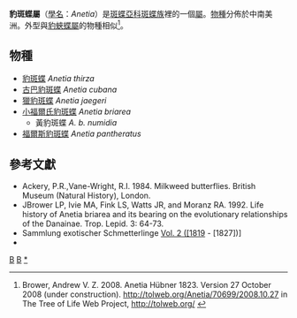 {{NoteTA
|G1=Butterfly
}}
{{Automatic Taxobox
| taxon = Anetia
| authority = Hübner, [1823]
| image = Hubner1821SammlExotSchmett2Plate23.jpg
| image_caption = [[小福爾氏豹斑蝶|黃豹斑蝶]]<br />''A. b. numidia''
| type_species = [[小福爾氏豹斑蝶|黃豹斑蝶]] <br />''Anetia numidia''
| type_species_authority = Hübner, [1823]
| subdivision_ranks = 物種
| subdivision = 共5種，詳見正文。
| synonyms =
* ''Anelia'' <small>Hübner 1823</small>
* ''Clothilda'' <small>Blanchard 1840</small>
* ''Anicia'' <small>Doubleday 1848</small>
* ''Synalpe'' <small>Boisduval 1870</small>
}}

'''豹斑蝶屬'''（[[學名|學名]]：''Anetia''）是[[斑蝶亞科|斑蝶亞科]][[斑蝶族|斑蝶族]]裡的一個[[屬|屬]]。[[物種|物種]]分佈於中南美洲。外型與[[豹蛺蝶屬|豹蛺蝶屬]]的物種相似<ref>Brower, Andrew V. Z. 2008. Anetia Hübner 1823. Version 27 October 2008 (under construction). http://tolweb.org/Anetia/70699/2008.10.27 in The Tree of Life Web Project, http://tolweb.org/ {{Wayback|url=http://tolweb.org/ |date=20110515100516 }}</ref>。

== 物種 ==
* [[豹斑蝶|豹斑蝶]] ''Anetia thirza''
* [[古巴豹斑蝶|古巴豹斑蝶]] ''Anetia cubana''
* [[獵豹斑蝶|獵豹斑蝶]] ''Anetia jaegeri''
* [[小福爾氏豹斑蝶|小福爾氏豹斑蝶]] ''Anetia briarea''
** 黃豹斑蝶 ''A. b. numidia''
* [[福爾斯豹斑蝶|福爾斯豹斑蝶]] ''Anetia pantheratus''

== 參考文獻 ==
{{reflist}}
* Ackery, P.R.,Vane-Wright, R.I. 1984. Milkweed butterflies. British Museum (Natural History), London.
* JBrower LP, Ivie MA, Fink LS, Watts JR, and Moranz RA. 1992. Life history of Anetia briarea and its bearing on the evolutionary relationships of the Danainae. Trop. Lepid. 3: 64-73.
* Sammlung exotischer Schmetterlinge [http://www.archive.org/stream/sammlungexotisch223hb#page/n64/mode/1up Vol. 2 ([1819] - [1827])]
* {{Cite book | author = 寿建新 周尧 李宇飞 | title = 世界蝴蝶分類名錄 | location = 中國 | publisher = 陝西科學技術出版社 | date = 2006-04-01 | ISBN = 9787536936768 | language= zh-hans }}

{{Commons category|Anetia}}

{{斑蝶亞科}}

{{taxonbar}}
[[Category:_1823年描述的分类群|B]]
[[Category:斑蝶族|B]]
[[Category:豹斑蝶屬|*]]